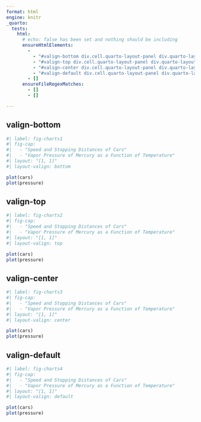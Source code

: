 ```yaml
---
format: html
engine: knitr
_quarto:
  tests:
    html:
      # echo: false has been set and nothing should be including 
      ensureHtmlElements:
        - 
          - "#valign-bottom div.cell.quarto-layout-panel div.quarto-layout-row.quarto-layout-valign-bottom"
          - "#valign-top div.cell.quarto-layout-panel div.quarto-layout-row.quarto-layout-valign-top"
          - "#valign-center div.cell.quarto-layout-panel div.quarto-layout-row.quarto-layout-valign-center"
          - "#valign-default div.cell.quarto-layout-panel div.quarto-layout-row.quarto-layout-valign-top"
        - []
      ensureFileRegexMatches:
        - []
        - []

---
```


## valign-bottom

```r
#| label: fig-charts1
#| fig-cap:
#|   - "Speed and Stopping Distances of Cars"
#|   - "Vapor Pressure of Mercury as a Function of Temperature"
#| layout: "[1, 1]"
#| layout-valign: bottom

plot(cars)
plot(pressure)
```

## valign-top

```r
#| label: fig-charts2
#| fig-cap:
#|   - "Speed and Stopping Distances of Cars"
#|   - "Vapor Pressure of Mercury as a Function of Temperature"
#| layout: "[1, 1]"
#| layout-valign: top

plot(cars)
plot(pressure)
```

## valign-center

```r
#| label: fig-charts3
#| fig-cap:
#|   - "Speed and Stopping Distances of Cars"
#|   - "Vapor Pressure of Mercury as a Function of Temperature"
#| layout: "[1, 1]"
#| layout-valign: center

plot(cars)
plot(pressure)
```

## valign-default

```r
#| label: fig-charts4
#| fig-cap:
#|   - "Speed and Stopping Distances of Cars"
#|   - "Vapor Pressure of Mercury as a Function of Temperature"
#| layout: "[1, 1]"
#| layout-valign: default

plot(cars)
plot(pressure)
```


